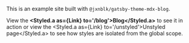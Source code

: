 

This is an example site built with `@jxnblk/gatsby-theme-mdx-blog`.

View the **<Styled.a as={Link} to='/blog'>Blog</Styled.a>** to see it in action or view the <Styled.a as={Link} to='/unstyled'>Unstyled page</Styled.a> to see how styles are isolated from the global scope.

<Readme />
